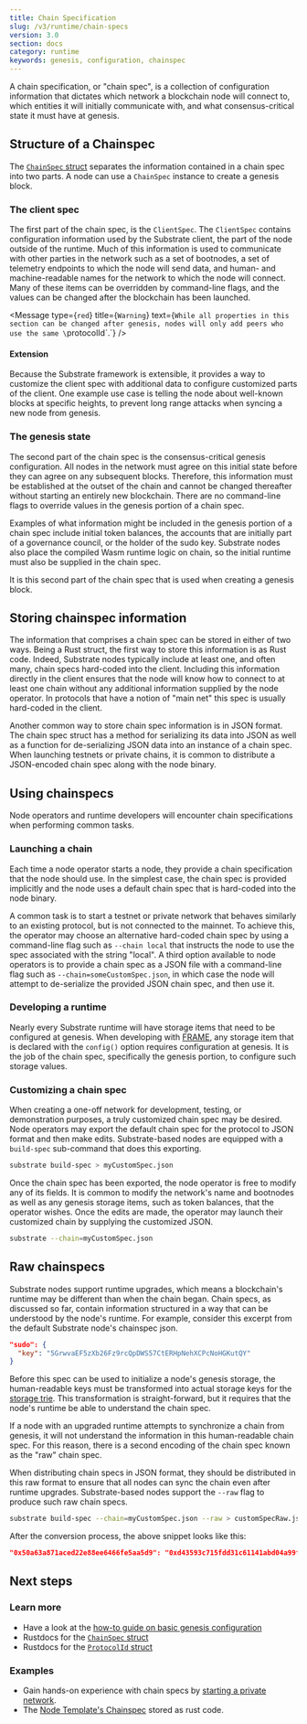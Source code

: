```yaml
---
title: Chain Specification
slug: /v3/runtime/chain-specs
version: 3.0 
section: docs
category: runtime
keywords: genesis, configuration, chainspec
---
```


A chain specification, or "chain spec", is a collection of configuration information that dictates
which network a blockchain node will connect to, which entities it will initially communicate with,
and what consensus-critical state it must have at genesis.

## Structure of a Chainspec

The [`ChainSpec` struct](/rustdocs/latest/sc_service/struct.GenericChainSpec.html)
separates the information contained in a chain spec into two parts. A node can use a `ChainSpec`
instance to create a genesis block.

### The client spec

The first part of the chain spec, is the `ClientSpec`. The `ClientSpec` contains configuration
information used by the Substrate client, the part of the node outside of the runtime. Much of this
information is used to communicate with other parties in the network such as a set of bootnodes, a
set of telemetry endpoints to which the node will send data, and human- and machine-readable names
for the network to which the node will connect. Many of these items can be overridden by
command-line flags, and the values can be changed after the blockchain has been launched.

<Message
  type={`red`}
  title={`Warning`}
  text={`While all properties in this section can be changed after genesis, nodes will only add
  peers who use the same \`protocolId\`.`}
/>

#### Extension

Because the Substrate framework is extensible, it provides a way to customize the client spec with
additional data to configure customized parts of the client. One example use case is telling the
node about well-known blocks at specific heights, to prevent long range attacks when syncing a new
node from genesis.

### The genesis state

The second part of the chain spec is the consensus-critical genesis configuration. All nodes in the
network must agree on this initial state before they can agree on any subsequent blocks. Therefore,
this information must be established at the outset of the chain and cannot be changed thereafter
without starting an entirely new blockchain. There are no command-line flags to override values in
the genesis portion of a chain spec.

Examples of what information might be included in the genesis portion of a chain spec include
initial token balances, the accounts that are initially part of a governance council, or the holder
of the sudo key. Substrate nodes also place the compiled Wasm runtime logic on chain, so the initial
runtime must also be supplied in the chain spec.

It is this second part of the chain spec that is used when creating a genesis block.

## Storing chainspec information

The information that comprises a chain spec can be stored in either of two ways. Being a Rust
struct, the first way to store this information is as Rust code. Indeed, Substrate nodes typically
include at least one, and often many, chain specs hard-coded into the client. Including this
information directly in the client ensures that the node will know how to connect to at least one
chain without any additional information supplied by the node operator. In protocols that have a
notion of "main net" this spec is usually hard-coded in the client.

Another common way to store chain spec information is in JSON format. The chain spec struct has a
method for serializing its data into JSON as well as a function for de-serializing JSON data into an
instance of a chain spec. When launching testnets or private chains, it is common to distribute a
JSON-encoded chain spec along with the node binary.

## Using chainspecs

Node operators and runtime developers will encounter chain specifications when performing common
tasks.

### Launching a chain

Each time a node operator starts a node, they provide a chain specification that the node should
use. In the simplest case, the chain spec is provided implicitly and the node uses a default chain
spec that is hard-coded into the node binary.

A common task is to start a testnet or private network that behaves similarly to an existing
protocol, but is not connected to the mainnet. To achieve this, the operator may choose an
alternative hard-coded chain spec by using a command-line flag such as `--chain local` that
instructs the node to use the spec associated with the string "local". A third option available to
node operators is to provide a chain spec as a JSON file with a command-line flag such as
`--chain=someCustomSpec.json`, in which case the node will attempt to de-serialize the provided JSON
chain spec, and then use it.

### Developing a runtime

Nearly every Substrate runtime will have storage items that need to be configured at genesis. When
developing with [FRAME](/v3/runtime/frame), any storage item that is declared with the `config()`
option requires configuration at genesis. It is the job of the chain spec, specifically the genesis
portion, to configure such storage values.

### Customizing a chain spec

When creating a one-off network for development, testing, or demonstration purposes, a truly
customized chain spec may be desired. Node operators may export the default chain spec for the
protocol to JSON format and then make edits. Substrate-based nodes are equipped with a `build-spec`
sub-command that does this exporting.

```bash
substrate build-spec > myCustomSpec.json
```

Once the chain spec has been exported, the node operator is free to modify any of its fields. It is
common to modify the network's name and bootnodes as well as any genesis storage items, such as
token balances, that the operator wishes. Once the edits are made, the operator may launch their
customized chain by supplying the customized JSON.

```bash
substrate --chain=myCustomSpec.json
```

## Raw chainspecs

Substrate nodes support runtime upgrades, which means a blockchain's runtime may be different than
when the chain began. Chain specs, as discussed so far, contain information structured in a way that
can be understood by the node's runtime. For example, consider this excerpt from the default
Substrate node's chainspec json.

```json
"sudo": {
  "key": "5GrwvaEF5zXb26Fz9rcQpDWS57CtERHpNehXCPcNoHGKutQY"
}
```

Before this spec can be used to initialize a node's genesis storage, the human-readable keys must be
transformed into actual storage keys for the [storage trie](/v3/advanced/storage). This
transformation is straight-forward, but it requires that the node's runtime be able to understand
the chain spec.

If a node with an upgraded runtime attempts to synchronize a chain from genesis, it will not
understand the information in this human-readable chain spec. For this reason, there is a second
encoding of the chain spec known as the "raw" chain spec.

When distributing chain specs in JSON format, they should be distributed in this raw format to
ensure that all nodes can sync the chain even after runtime upgrades. Substrate-based nodes support
the `--raw` flag to produce such raw chain specs.

```bash
substrate build-spec --chain=myCustomSpec.json --raw > customSpecRaw.json
```

After the conversion process, the above snippet looks like this:

```json
"0x50a63a871aced22e88ee6466fe5aa5d9": "0xd43593c715fdd31c61141abd04a99fd6822c8558854ccde39a5684e7a56da27d",
```

## Next steps

### Learn more

- Have a look at the [how-to guide on basic genesis configuration](/how-to-guides/v3/basics/genesis/)
- Rustdocs for the
  [`ChainSpec` struct](/rustdocs/latest/sc_service/struct.GenericChainSpec.html)
- Rustdocs for the
  [`ProtocolId` struct](/rustdocs/latest/sc_network/config/struct.ProtocolId.html)

### Examples

- Gain hands-on experience with chain specs by
  [starting a private network](/tutorials/v3/private-network).
- The
  [Node Template's Chainspec](https://github.com/substrate-developer-hub/substrate-node-template/blob/master/node/src/chain_spec.rs)
  stored as rust code.

